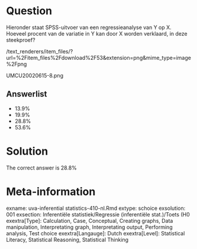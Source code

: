 Question
========

Hieronder staat SPSS-uitvoer van een regressieanalyse van Y op X. Hoeveel procent van de variatie in Y kan door X worden verklaard, in deze steekproef? 

 /text_renderers/item_files/?url=%2Fitem_files%2Fdownload%2F53&extension=png&mime_type=image%2Fpng 

 UMCU20020615-8.png 

Answerlist
----------
* 13.9%
* 19.9%
* 28.8%
* 53.6%

Solution
========

The correct answer is  28.8% 

Meta-information
================
exname: uva-inferential statistics-410-nl.Rmd 
extype: schoice 
exsolution: 001 
exsection: Inferentiële statistiek/Regressie (inferentiële stat.)/Toets (H0
exextra[Type]: Calculation, Case, Conceptual, Creating graphs, Data manipulation, Interpretating graph, Interpretating output, Performing analysis, Test choice 
exextra[Langauge]: Dutch 
exextra[Level]: Statistical Literacy, Statistical Reasoning, Statistical Thinking 
